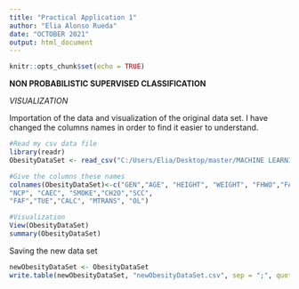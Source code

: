 ---
title: "Practical Application 1"
author: "Elia Alonso Rueda"
date: "OCTOBER 2021"
output: html_document
---

```{r setup, include=FALSE}
knitr::opts_chunk$set(echo = TRUE)
```

**NON PROBABILISTIC SUPERVISED CLASSIFICATION**

*VISUALIZATION*

Importation of the data and visualization of the original data set. I have changed the columns names in order to find it easier to understand.
```{r}

#Read my csv data file
library(readr)
ObesityDataSet <- read_csv("C:/Users/Elia/Desktop/master/MACHINE LEARNING/PA1/DATASET/ObesityDataSet.csv")

#Give the columns these names
colnames(ObesityDataSet)<-c("GEN","AGE", "HEIGHT", "WEIGHT", "FHWO","FAVC","FCVC",
"NCP", "CAEC", "SMOKE","CH2O","SCC",
"FAF","TUE","CALC", "MTRANS", "OL")

#Visualization
View(ObesityDataSet)
summary(ObesityDataSet)

```

Saving the new data set
```{r }

newObesityDataSet <- ObesityDataSet
write.table(newObesityDataSet, "newObesityDataSet.csv", sep = ";", quote = F, row.names = F)

```